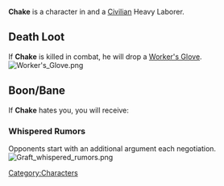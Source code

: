 

{{Infobox
| name     = Chake
| image    = Chake.jpg
| race     = Human
| location = Havaria - Murder Bay
| source   = 
| reward   = 
| related  = Civilian - Heavy Laborer
| ID       =
}}{{quote|The laborer rubs his elbows like it's been ten years since they ran out of grease.|Chake's Compendium Description}}'''Chake''' is a character in {{Gamename}} and a [[Civilian]] Heavy Laborer.

== Death Loot ==
If '''Chake''' is killed in combat, he will drop a [[Worker's Glove]].
[[File:Worker's Glove.png|none|thumb]]

== Boon/Bane ==
If '''Chake''' hates you, you will receive:

=== Whispered Rumors ===
Opponents start with an additional argument each negotiation.
[[File:Graft whispered rumors.png|none|thumb]]
<br />
[[Category:Characters]]
